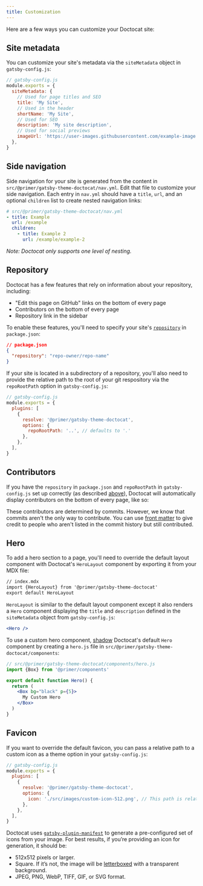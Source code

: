```yaml
---
title: Customization
---
```



Here are a few ways you can customize your Doctocat site:

## Site metadata

You can customize your site's metadata via the `siteMetadata` object in `gatsby-config.js`:

```js
// gatsby-config.js
module.exports = {
  siteMetadata: {
    // Used for page titles and SEO
    title: 'My Site',
    // Used in the header
    shortName: 'My Site',
    // Used for SEO
    description: 'My site description',
    // Used for social previews
    imageUrl: 'https://user-images.githubusercontent.com/example-image.png',
  },
}
```

## Side navigation

Side navigation for your site is generated from the content in `src/@primer/gatsby-theme-doctocat/nav.yml`. Edit that file to customize your side navigation. Each entry in `nav.yml` should have a `title`, `url`, and an optional `children` list to create nested navigation links:

```yml
# src/@primer/gatsby-theme-doctocat/nav.yml
- title: Example
  url: /example
  children:
    - title: Example 2
      url: /example/example-2
```

_Note: Doctocat only supports one level of nesting._

## Repository

Doctocat has a few features that rely on information about your repository, including:

- "Edit this page on GitHub" links on the bottom of every page
- Contributors on the bottom of every page
- Repository link in the sidebar

To enable these features, you'll need to specify your site's [`repository`](https://docs.npmjs.com/files/package.json#repository) in `package.json`:

```json
// package.json
{
  "repository": "repo-owner/repo-name"
}
```

If your site is located in a subdirectory of a repository, you'll also need to provide the relative path to the root of your git respository via the `repoRootPath` option in `gatsby-config.js`:

```js
// gatsby-config.js
module.exports = {
  plugins: [
    {
      resolve: '@primer/gatsby-theme-doctocat',
      options: {
        repoRootPath: '..', // defaults to '.'
      },
    },
  ],
}
```

## Contributors

If you have the `repository` in `package.json` and `repoRootPath` in `gatsby-config.js` set up correctly (as described [above](#edit-on-github-link)), Doctocat will automatically display contributors on the bottom of every page, like so:

<BorderBox p={4} mb={3}>
  <Contributors
    contributors={[
      {
        login: 'colebemis',
        latestCommit: {
          url: '#',
          date: '2019-08-15T23:40:19Z',
        },
      },
      {
        login: 'emplums',
        latestCommit: {
          url: '#',
          date: '2019-08-14T00:19:54Z',
        },
      },
    ]}
  />
</BorderBox>

These contributors are determined by commits. However, we know that commits aren't the only way to contribute. You can use [front matter](/usage/front-matter#additional-contributors) to give credit to people who aren't listed in the commit history but still contributed.

## Hero

To add a hero section to a page, you'll need to override the default layout component with Doctocat's `HeroLayout` component by exporting it from your MDX file:

```markdown
// index.mdx
import {HeroLayout} from '@primer/gatsby-theme-doctocat'
export default HeroLayout
```

`HeroLayout` is similar to the default layout component except it also renders a `Hero` component displaying the `title` and `description` defined in the `siteMetadata` object from `gatsby-config.js`:

```jsx live
<Hero />
```

To use a custom hero component, [shadow](https://www.gatsbyjs.org/blog/2019-04-29-component-shadowing/) Doctocat's default `Hero` component by creating a `hero.js` file in `src/@primer/gatsby-theme-doctocat/components`:

```jsx
// src/@primer/gatsby-theme-doctocat/components/hero.js
import {Box} from '@primer/components'

export default function Hero() {
  return (
    <Box bg="black" p={5}>
      My Custom Hero
    </Box>
  )
}
```

## Favicon

If you want to override the default favicon, you can pass a relative path to a custom icon as a theme option in your `gatsby-config.js`:

```js
// gatsby-config.js
module.exports = {
  plugins: [
    {
      resolve: '@primer/gatsby-theme-doctocat',
      options: {
        icon: './src/images/custom-icon-512.png', // This path is relative to the root of the site.
      },
    },
  ],
}
```

Doctocat uses [`gatsby-plugin-manifest`](https://www.gatsbyjs.org/packages/gatsby-plugin-manifest/) to generate a pre-configured set of icons from your image. For best results, if you’re providing an icon for generation, it should be:

- 512x512 pixels or larger.
- Square. If it’s not, the image will be [letterboxed](<https://en.wikipedia.org/wiki/Letterboxing_(filming)>) with a transparent background.
- JPEG, PNG, WebP, TIFF, GIF, or SVG format.
